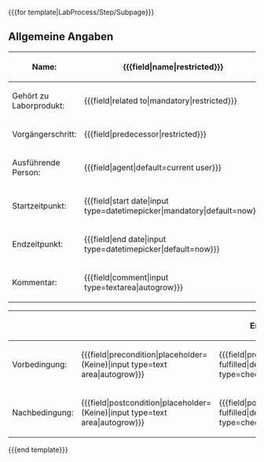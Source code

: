 <includeonly>
<div id="wikiPreview" style="display: none; padding-bottom: 25px; margin-bottom: 25px; border-bottom: 1px solid #AAAAAA;"></div>
<nowiki>{{{for template|LabProcess/Step/Subpage}}}</nowiki>
== Allgemeine Angaben ==
{| class="formtable"
! Name: 
| <nowiki>{{{field|name|restricted}}}</nowiki>
|-
! Gehört zu Laborprodukt: 
| <nowiki>{{{field|related to|mandatory|restricted}}}</nowiki>
|-
! Vorgängerschritt: 
| <nowiki>{{{field|predecessor|restricted}}}</nowiki>
|-
! Ausführende Person: 
| <nowiki>{{{field|agent|default=current user}}}</nowiki>
|-
! Startzeitpunkt: 
| <nowiki>{{{field|start date|input type=datetimepicker|mandatory|default=now}}}</nowiki>
|-
! Endzeitpunkt: 
| <nowiki>{{{field|end date|input type=datetimepicker|default=now}}}</nowiki>
|-
! Kommentar: 
| <nowiki>{{{field|comment|input type=textarea|autogrow}}}</nowiki>
|}

{| class="formtable"
!
!
! Erledigt
|-
! Vorbedingung: 
| style="width: 80%;" |<nowiki>{{{field|precondition|placeholder=(Keine)|input type=text area|autogrow}}}</nowiki>
| style="width: 5%;" |<nowiki>{{{field|precondition fulfilled|default=no|input type=checkbox}}}</nowiki>
|-
! Nachbedingung: 
| style="width: 80%;" |<nowiki>{{{field|postcondition|placeholder=(Keine)|input type=text area|autogrow}}}</nowiki>
| style="width: 5%;" |<nowiki>{{{field|postcondition fulfilled|default=no|input type=checkbox}}}</nowiki>
|}
<nowiki>{{{end template}}}</nowiki>
</includeonly>